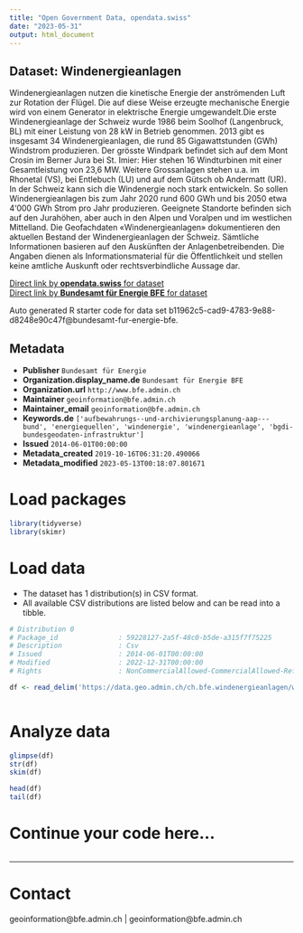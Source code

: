 ```yaml
---
title: "Open Government Data, opendata.swiss"
date: "2023-05-31"
output: html_document
---
```


## Dataset: Windenergieanlagen

Windenergieanlagen nutzen die kinetische Energie der anströmenden Luft zur Rotation der Flügel. Die auf diese Weise erzeugte mechanische Energie wird von einem Generator in elektrische Energie umgewandelt.Die erste Windenergieanlage der Schweiz wurde 1986 beim Soolhof (Langenbruck, BL) mit einer Leistung von 28 kW in Betrieb genommen. 2013 gibt es insgesamt 34 Windenergieanlagen, die rund 85 Gigawattstunden (GWh) Windstrom produzieren. Der grösste Windpark befindet sich auf dem Mont Crosin im Berner Jura bei St. Imier: Hier stehen 16 Windturbinen mit einer Gesamtleistung von 23,6 MW. Weitere Grossanlagen stehen u.a. im Rhonetal (VS), bei Entlebuch (LU) und auf dem Gütsch ob Andermatt (UR). In der Schweiz kann sich die Windenergie noch stark entwickeln. So sollen Windenergieanlagen bis zum Jahr 2020 rund 600 GWh und bis 2050 etwa 4‘000 GWh Strom pro Jahr produzieren. Geeignete Standorte befinden sich auf den Jurahöhen, aber auch in den Alpen und Voralpen und im westlichen Mittelland. Die Geofachdaten «Windenergieanlagen» dokumentieren den aktuellen Bestand der Windenergieanlagen der Schweiz. Sämtliche Informationen basieren auf den Auskünften der Anlagenbetreibenden. Die Angaben dienen als Informationsmaterial für die Öffentlichkeit und stellen keine amtliche Auskunft oder rechtsverbindliche Aussage dar.

[Direct link by **opendata.swiss** for dataset](https://opendata.swiss/de/dataset/windenergieanlagen)<br>
[Direct link by **Bundesamt für Energie BFE** for dataset](https://www.bfe.admin.ch/windenergieanlagen)

Auto generated R starter code for data set b11962c5-cad9-4783-9e88-d8248e90c47f@bundesamt-fur-energie-bfe.

## Metadata

- **Publisher** `Bundesamt für Energie`
- **Organization.display_name.de** `Bundesamt für Energie BFE`
- **Organization.url** `http://www.bfe.admin.ch`
- **Maintainer** `geoinformation@bfe.admin.ch`
- **Maintainer_email** `geoinformation@bfe.admin.ch`
- **Keywords.de** `['aufbewahrungs--und-archivierungsplanung-aap---bund', 'energiequellen', 'windenergie', 'windenergieanlage', 'bgdi-bundesgeodaten-infrastruktur']`
- **Issued** `2014-06-01T00:00:00`
- **Metadata_created** `2019-10-16T06:31:20.490066`
- **Metadata_modified** `2023-05-13T00:18:07.801671`


# Load packages

```r

library(tidyverse)
library(skimr)

```

# Load data

-   The dataset has 1 distribution(s) in CSV format.
-   All available CSV distributions are listed below and can be read into a tibble.

```r

# Distribution 0
# Package_id               : 59228127-2a5f-48c0-b5de-a315f7f75225
# Description              : Csv
# Issued                   : 2014-06-01T00:00:00
# Modified                 : 2022-12-31T00:00:00
# Rights                   : NonCommercialAllowed-CommercialAllowed-ReferenceRequired

df <- read_delim('https://data.geo.admin.ch/ch.bfe.windenergieanlagen/windenergieanlagen/windenergieanlagen_2056.csv.zip')



```

# Analyze data

```r

glimpse(df)
str(df)
skim(df)

head(df)
tail(df)

```

# Continue your code here...

```r

```

------------------------------------------------------------------------

# Contact

geoinformation@bfe.admin.ch | geoinformation@bfe.admin.ch
